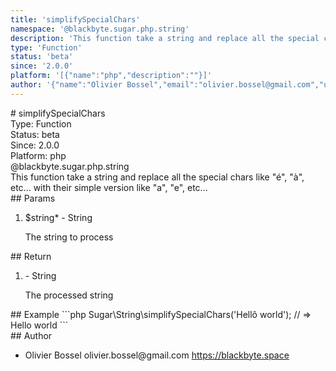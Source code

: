 ```yaml
---
title: 'simplifySpecialChars'
namespace: '@blackbyte.sugar.php.string'
description: 'This function take a string and replace all the special chars like &quot;é&quot;, &quot;à&quot;, etc... with their simple version like &quot;a&quot;, &quot;e&quot;, etc...'
type: 'Function'
status: 'beta'
since: '2.0.0'
platform: '[{"name":"php","description":""}]'
author: '{"name":"Olivier Bossel","email":"olivier.bossel@gmail.com","url":"https://blackbyte.space"}'
---
```


<div class="docmap-mdx">
  # simplifySpecialChars
  <div class="_metas">
    <div class="_type">
      <span class="_type-label">Type:</span>
      <span class="_type-value">Function</span>
    </div>
    <div class="_status">
      <span class="_status-label">Status:</span>
      <span class="_status-value -beta">beta</span>
    </div>
    <div class="_since">
      <span class="_since-label">Since:</span>
      <span class="_since-value">2.0.0</span>
    </div>
    <div class="_platform">
      <span class="_platform-label">Platform:</span>
      <span class="_platform-value -php">php</span>
    </div>
  </div>
  <div class="_namespace">@blackbyte.sugar.php.string</div>
  <div class="_description typo-lead typo-format">
    This function take a string and replace all the special chars like
    &quot;é&quot;, &quot;à&quot;, etc... with their simple version like
    &quot;a&quot;, &quot;e&quot;, etc...
  </div>
  <div class="_params">
    ## Params
    <ol class="_list">
      <li class="_item">
        <span class="_name">
          $string<span class="_required">*</span>
        </span>
        <span class="_default">-</span> <span class="_type">String</span>
        <p class="_description">The string to process</p>
      </li>
    </ol>
  </div>
  <div class="_return">
    ## Return
    <ol class="_list">
      <li class="_item">
        <span class="_default">-</span>
        <span class="_type">String</span>
        <p class="_description">The processed string</p>
      </li>
    </ol>
  </div>
  <div class="_examples">
    ## Example ```php Sugar\String\simplifySpecialChars('Hellô world'); // =>
    Hello world ```
  </div>
  <div class="_author">
    ## Author
    <ul class="_list">
      <li class="_item">
        <span class="_name">Olivier Bossel</span>
        <span class="_email">olivier.bossel@gmail.com</span>
        <a href="https://blackbyte.space" target="_blank" class="_url">
          https://blackbyte.space
        </a>
      </li>
    </ul>
  </div>
</div>
